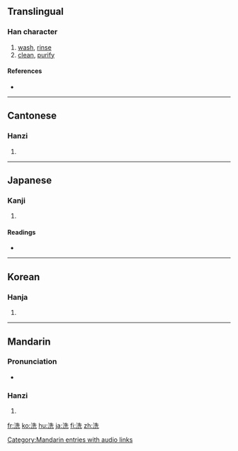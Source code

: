 ==Translingual==

===Han character===
{{Han char|rn=85|rad=水|as=06|sn=9|four=3411<sub>1</sub>|canj=水竹土山 (EHGU)|ids=⿰[[氵]][[先]]}}

# [[wash]], [[rinse]]
# [[clean]], [[purify]]

====References====
* {{Han ref|kx=0620.110|dkj=17379|dj=1016.010|hdz=31608.080|uh=6D17|ud=27927|bh=AC7E|bd=44158}}

----

==Cantonese==

===Hanzi===
{{yue-hanzi|jyut=|y=sai2}}

# {{defn|Cantonese}}

----

==Japanese==

===Kanji===
{{ja-kanji|grade=6|rs=水06}}

# {{defn|Japanese}}

====Readings====
* {{ja-readings|on=[[せん]] (sen)|kun=[[あらう]] ([[洗う]], arau), [[あらい]] (arai)}}

----

==Korean==

===Hanja===
{{ko-hanja|hangeul=[[세]], [[선]]|eumhun=|rv=se, seon|mr=se, sŏn|y=sey, sen}}

# {{defn|Korean}}

----

==Mandarin==

===Pronunciation===
*{{audio|zh-xǐ.ogg|audio}}

===Hanzi===
{{cmn-hanzi|pin=[[xǐ]] ([[xi3]])|wg=hsi<sup>3</sup>}}

# {{defn|Mandarin}}

[[Category:Mandarin entries with audio links]]

[[fr:洗]]
[[ko:洗]]
[[hu:洗]]
[[ja:洗]]
[[fi:洗]]
[[zh:洗]]
